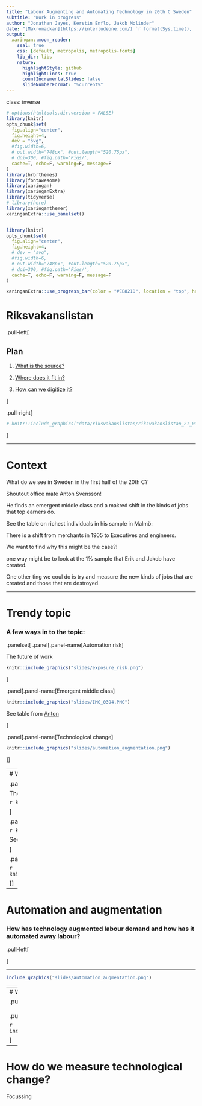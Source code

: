 ```yaml
---
title: "Labour Augmenting and Automating Technology in 20th C Sweden"
subtitle: "Work in progress"
author: "Jonathan Jayes, Kerstin Enflo, Jakob Molinder"
date: "[Makromackan](https://interludeone.com/) `r format(Sys.time(), '%d %B, %Y')`"
output:
  xaringan::moon_reader:
    seal: true
    css: [default, metropolis, metropolis-fonts]
    lib_dir: libs
    nature:
      highlightStyle: github
      highlightLines: true
      countIncrementalSlides: false
      slideNumberFormat: "%current%"
---
```


class: inverse


```r
# options(htmltools.dir.version = FALSE)
library(knitr)
opts_chunk$set(
  fig.align="center",  
  fig.height=4, 
  dev = "svg",
  #fig.width=6,
  # out.width="748px", #out.length="520.75px",
  # dpi=300, #fig.path='Figs/',
  cache=T, echo=F, warning=F, message=F
)
library(hrbrthemes)
library(fontawesome)
library(xaringan)
library(xaringanExtra)
library(tidyverse)
# library(here)
library(xaringanthemer)
xaringanExtra::use_panelset()


library(knitr)
opts_chunk$set(
  fig.align="center",  
  fig.height=4, 
  # dev = "svg",
  #fig.width=6,
  # out.width="748px", #out.length="520.75px",
  # dpi=300, #fig.path='Figs/',
  cache=T, echo=F, warning=F, message=F
)

```

```r
xaringanExtra::use_progress_bar(color = "#EB821D", location = "top", height = "5px")
```


# Riksvakanslistan

.pull-left[

## Plan

1. [What is the source?](#source)

2. [Where does it fit in?](#fit)

3. [How can we digitize it?](#digitize)


]

.pull-right[

```r
# knitr::include_graphics("data/riksvakanslistan/riksvakanslistan_21_09_1927_small_tall.jpg")
```


]


---

# Context

What do we see in Sweden in the first half of the 20th C?

Shoutout office mate Anton Svensson!

He finds an emergent middle class and a makred shift in the kinds of jobs that top earners do.

See the table on richest individuals in his sample in Malmö:

There is a shift from merchants in 1905 to Executives and engineers.

We want to find why this might be the case?!

one way might be to look at the 1% sample that Erik and Jakob have created.

One other ting we coul do is try and measure the new kinds of jobs that are created and those that are destroyed.

---

# Trendy topic

### A few ways in to the topic:

.panelset[
.panel[.panel-name[Automation risk]

The future of work 

```r
knitr::include_graphics("slides/exposure_risk.png")
```

]

.panel[.panel-name[Emergent middle class]

```r
knitr::include_graphics("slides/IMG_0394.PNG")
```

See table from [Anton]()

]

.panel[.panel-name[Technological change]

```r
knitr::include_graphics("slides/automation_augmentation.png")
```


]]

---
# What literature do we build on?

.panelset[
.panel[.panel-name[Automation risk]

The future of work 

```r
knitr::include_graphics("slides/exposure_risk.png")
```

]

.panel[.panel-name[Emergent middle class]

```r
knitr::include_graphics("slides/IMG_0394.PNG")
```

See table from [Anton]()

]

.panel[.panel-name[Technological change]

```r
knitr::include_graphics("slides/automation_augmentation.png")
```


]]


---


# Automation and augmentation

### How has technology augmented labour demand and how has it automated away labour?

.pull-left[


]

---

```r
include_graphics("slides/automation_augmentation.png")
```


---
# Why this technology/period?

.pull-left[

<blockquote>
Between 1915 and 1920 the proportion of the country's arable land belonging to farms with electricity increased from 5 to almost 40 per cent

</blockquote>
- [Vattenfall archive](https://history.vattenfall.com/stories/the-revolution-of-electricity/how-electricity-conquered-the-countryside)
]

.pull-right[

```r
include_graphics("slides/vattenfall_consumption.jpg")
```


]

---


# How do we measure technological change?

Focussing 
